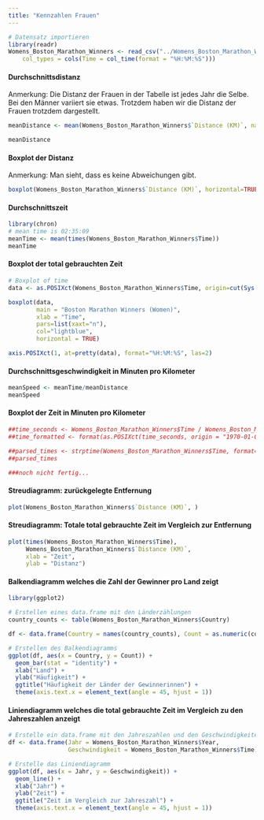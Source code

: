 ```yaml
---
title: "Kennzahlen Frauen"
---
```


```r
# Datensatz importieren
library(readr)
Womens_Boston_Marathon_Winners <- read_csv("../Womens_Boston_Marathon_Winners.csv", 
    col_types = cols(Time = col_time(format = "%H:%M:%S")))
```

#### Durchschnittsdistanz
Anmerkung: Die Distanz der Frauen in der Tabelle ist jedes Jahr die Selbe. Bei den Männer variiert sie etwas. Trotzdem haben wir die Distanz der Frauen trotzdem dargestellt.
``` r
meanDistance <- mean(Womens_Boston_Marathon_Winners$`Distance (KM)`, na.rm=TRUE)

meanDistance
```


#### Boxplot der Distanz
Anmerkung: Man sieht, dass es keine Abweichungen gibt.
```r
boxplot(Womens_Boston_Marathon_Winners$`Distance (KM)`, horizontal=TRUE)
```

#### Durchschnittszeit
```r
library(chron)
# mean time is 02:35:09
meanTime <- mean(times(Womens_Boston_Marathon_Winners$Time))
meanTime
```


#### Boxplot der total gebrauchten Zeit
```r
# Boxplot of time
data <- as.POSIXct(Womens_Boston_Marathon_Winners$Time, origin=cut(Sys.time(), "hours"))

boxplot(data, 
        main = "Boston Marathon Winners (Women)",
        xlab = "Time",
        pars=list(xaxt="n"), 
        col="lightblue", 
        horizontal = TRUE)

axis.POSIXct(1, at=pretty(data), format="%H:%M:%S", las=2)
```

#### Durchschnittsgeschwindigkeit in Minuten pro Kilometer
```r
meanSpeed <- meanTime/meanDistance
meanSpeed 
```


#### Boxplot der Zeit in Minuten pro Kilometer
```r
##time_seconds <- Womens_Boston_Marathon_Winners$Time / Womens_Boston_Marathon_Winners$`Distance (KM)`
##time_formatted <- format(as.POSIXct(time_seconds, origin = "1970-01-01"), format = "%H:%M:%S")

##parsed_times <- strptime(Womens_Boston_Marathon_Winners$Time, format="%H:%M:%S")
##parsed_times

###noch nicht fertig...

```

#### Streudiagramm: zurückgelegte Entfernung
```r
plot(Womens_Boston_Marathon_Winners$`Distance (KM)`, )
```

#### Streudiagramm: Totale total gebrauchte Zeit im Vergleich zur Entfernung
```r
plot(times(Womens_Boston_Marathon_Winners$Time), 
     Womens_Boston_Marathon_Winners$`Distance (KM)`,
     xlab = "Zeit",
     ylab = "Distanz")
```

#### Balkendiagramm welches die Zahl der Gewinner pro Land zeigt
```r
library(ggplot2)

# Erstellen eines data.frame mit den Länderzählungen
country_counts <- table(Womens_Boston_Marathon_Winners$Country)

df <- data.frame(Country = names(country_counts), Count = as.numeric(country_counts))

# Erstellen des Balkendiagramms
ggplot(df, aes(x = Country, y = Count)) +
  geom_bar(stat = "identity") +
  xlab("Land") +
  ylab("Häufigkeit") +
  ggtitle("Häufigkeit der Länder der Gewinnerinnen") +
  theme(axis.text.x = element_text(angle = 45, hjust = 1))

```

#### Liniendiagramm welches die total gebrauchte Zeit im Vergleich zu den Jahreszahlen anzeigt
```r
# Erstelle ein data.frame mit den Jahreszahlen und den Geschwindigkeiten
df <- data.frame(Jahr = Womens_Boston_Marathon_Winners$Year, 
                 Geschwindigkeit = Womens_Boston_Marathon_Winners$Time)

# Erstelle das Liniendiagramm
ggplot(df, aes(x = Jahr, y = Geschwindigkeit)) +
  geom_line() +
  xlab("Jahr") +
  ylab("Zeit") +
  ggtitle("Zeit im Vergleich zur Jahreszahl") +
  theme(axis.text.x = element_text(angle = 45, hjust = 1))
```

     
